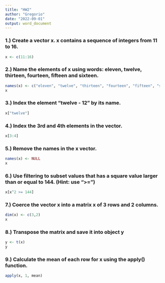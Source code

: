 ---
title: "HW2"
author: "Gregorio"
date: "2022-09-01"
output: word_document
---

### 1.) Create a vector x. x contains a sequence of integers from 11 to 16.
```{r}
x <- c(11:16)
```
### 2.) Name the elements of x using words: eleven, twelve, thirteen, fourteen, fifteen and sixteen.
```{r}
names(x) <- c("eleven", "twelve", "thirteen", "fourteen", "fifteen", "sixteen")
x
```
### 3.) Index the element "twelve - 12" by its name.
```{r}
x["twelve"]
```
### 4.) Index the 3rd and 4th elements in the vector.
```{r}
x[3:4]
```

### 5.) Remove the names in the x vector.
```{r}
names(x) <- NULL
x
```

### 6.) Use filtering to subset values that has a square value larger than or equal to 144. (Hint: use ">=")
```{r}
x[x^2 >= 144]
```
### 7.) Coerce the vector x into a matrix x of 3 rows and 2 columns.
```{r}
dim(x) <- c(3,2)
x
```

### 8.) Transpose the matrix and save it into object y
```{r}
y <- t(x)
y
```
### 9.) Calculate the mean of each row for x using the apply() function.
```{r}
apply(x, 1, mean)
```

